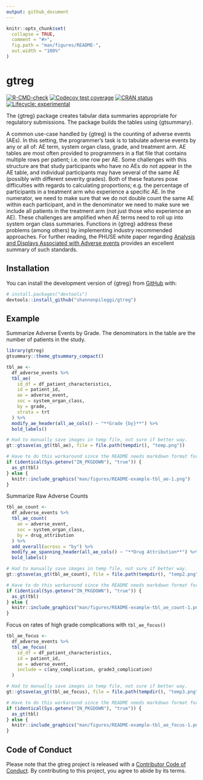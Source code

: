 ```yaml
---
output: github_document
---
```


<!-- README.md is generated from README.Rmd. Please edit that file -->

```r
knitr::opts_chunk$set(
  collapse = TRUE,
  comment = "#>",
  fig.path = "man/figures/README-",
  out.width = "100%"
)
```

# gtreg

<!-- badges: start -->
[![R-CMD-check](https://github.com/shannonpileggi/gtreg/workflows/R-CMD-check/badge.svg)](https://github.com/shannonpileggi/gtreg/actions)
[![Codecov test coverage](https://codecov.io/gh/shannonpileggi/gtreg/branch/main/graph/badge.svg)](https://app.codecov.io/gh/shannonpileggi/gtreg?branch=main)
[![CRAN status](https://www.r-pkg.org/badges/version/gtreg)](https://CRAN.R-project.org/package=gtreg)
[![Lifecycle: experimental](https://img.shields.io/badge/lifecycle-experimental-orange.svg)](https://lifecycle.r-lib.org/articles/stages.html#experimental)
<!-- badges: end -->

The {gtreg} package creates tabular data summaries appropriate for regulatory submissions.
The package builds the tables using {gtsummary}.

A common use-case handled by {gtreg} is the counting of adverse events (AEs).
In this setting, the programmer's task is to tabulate adverse events by any or all of:
AE term, system organ class, grade, and treatment arm. 
AE tables are most often provided to programmers in a flat file that contains multiple
rows per patient; i.e. one row per AE.
Some challenges with this structure are that study participants who have no AEs do 
not appear in the AE table, and individual participants may have several of the 
same AE (possibly with different severity grades).
Both of these features pose difficulties with regards to calculating proportions;
e.g. the percentage of participants in a treatment arm who experience a specific AE.
In the numerator, we need to make sure that we do not double count the same AE within
each participant, and in the denominator we need to make sure we include all patients 
in the treatment arm (not just those who experience an AE). 
These challenges are amplified when AE terms need to roll up into system organ class
summaries.
Functions in {gtreg} address these problems (among others) by implementing industry
recommended approaches. 
For further reading, the PHUSE white paper regarding
[Analysis and Displays Associated with Adverse events](https://phuse.s3.eu-central-1.amazonaws.com/Deliverables/Standard+Analyses+and+Code+Sharing/Analyses+and+Displays+Associated+with+Adverse+Events+Focus+on+Adverse+Events+in+Phase+2-4+Clinical+Trials+and+Integrated+Summary.pdf)
provides an excellent summary of such standards.

## Installation

You can install the development version of {gtreg} from [GitHub](https://github.com/) with:

``` r
# install.packages("devtools")
devtools::install_github("shannonpileggi/gtreg")
```

## Example

Summarize Adverse Events by Grade.
The denominators in the table are the number of patients in the study.

```r
library(gtreg)
gtsummary::theme_gtsummary_compact()

tbl_ae <- 
  df_adverse_events %>%
  tbl_ae(
    id_df = df_patient_characteristics,
    id = patient_id,
    ae = adverse_event,
    soc = system_organ_class, 
    by = grade, 
    strata = trt
  ) %>%
  modify_ae_header(all_ae_cols() ~ "**Grade {by}**") %>% 
  bold_labels()
```

```r
# Had to manually save images in temp file, not sure if better way.
gt::gtsave(as_gt(tbl_ae), file = file.path(tempdir(), "temp.png"))
```

```r
# Have to do this workaround since the README needs markdown format for GitHub page but a different format for the website.
if (identical(Sys.getenv("IN_PKGDOWN"), "true")) {
  as_gt(tbl)
} else {
  knitr::include_graphics("man/figures/README-example-tbl_ae-1.png")
} 
```

Summarize Raw Adverse Counts

```r
tbl_ae_count <- 
  df_adverse_events %>%
  tbl_ae_count(
    ae = adverse_event,
    soc = system_organ_class, 
    by = drug_attribution
  ) %>%
  add_overall(across = "by") %>%
  modify_ae_spanning_header(all_ae_cols() ~ "**Drug Attribution**") %>%
  bold_labels()
```

```r
# Had to manually save images in temp file, not sure if better way.
gt::gtsave(as_gt(tbl_ae_count), file = file.path(tempdir(), "temp2.png"))
```

```r
# Have to do this workaround since the README needs markdown format for GitHub page but a different format for the website.
if (identical(Sys.getenv("IN_PKGDOWN"), "true")) {
  as_gt(tbl)
} else {
  knitr::include_graphics("man/figures/README-example-tbl_ae_count-1.png")
} 
```

Focus on rates of high grade complications with `tbl_ae_focus()`

```r
tbl_ae_focus <- 
  df_adverse_events %>%
  tbl_ae_focus(
    id_df = df_patient_characteristics,
    id = patient_id,
    ae = adverse_event,
    include = c(any_complication, grade3_complication)
  )
```

```r
# Had to manually save images in temp file, not sure if better way.
gt::gtsave(as_gt(tbl_ae_focus), file = file.path(tempdir(), "temp3.png"))
```

```r
# Have to do this workaround since the README needs markdown format for GitHub page but a different format for the website.
if (identical(Sys.getenv("IN_PKGDOWN"), "true")) {
  as_gt(tbl)
} else {
  knitr::include_graphics("man/figures/README-example-tbl_ae_focus-1.png")
} 
```




## Code of Conduct

Please note that the gtreg project is released with a [Contributor Code of Conduct](https://contributor-covenant.org/version/2/0/CODE_OF_CONDUCT.html).
By contributing to this project, you agree to abide by its terms.

